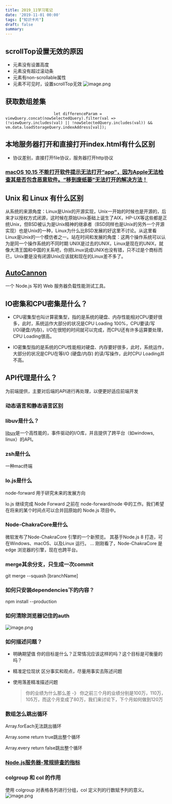 ```yaml
---
title: 2019_11学习笔记
date: '2019-11-01 00:00'
tags: ["知识卡片"]
draft: false
summary: 
---
```

## scrollTop设置无效的原因

* 元素没有设置高度
* 元素没有超过滚动条
* 元素有non-scrollable属性
* 元素不可见时，设置scrollTop无效
  ![image.png](https://images.scar.site/WEBRESOURCE60869d080caa1112f6db3ea093048f90.png)

## 获取数组差集

```
                     let differenceParam = viewQuery.concat(nowSelectedQuery).filter(val => (!viewQuery.includes(val) || !nowSelectedQuery.includes(val)) && vm.data.loadStorageQuery.indexAddress[val]);
```

## 本地服务器打开和直接打开index.html有什么区别

* 协议差别，直接打开file协议，服务器打开http协议

### [macOS 10.15 不能打开软件提示无法打开“app”，因为Apple无法检查其是否包含恶意软件。“移到废纸篓”无法打开的解决方法！](https://juejin.im/post/5da68a73f265da5b616de149)

## Unix 和 Linux 有什么区别

从系统的来源角度：Linux是Unix的开源实现，Unix一开始的时候也是开源的，后来才以授权方式闭源，这时候在原始Unix基础上诞生了AIX，HP-UX等这些都是正统Unix，但BSD被认为是Unix精神的继承者（BSD同样也是Unix的另外一个开源实现）也是Unix的一种，Linux为什么比BSD发展的好这里不讨论。从这里看Linux是Unix的一个模仿者之一。站在时间和发展的角度：这两个操作系统可以认为是同一个操作系统的不同时期 UNIX是过去的UNIX，Linux是现在的UNIX，就像大清王国和中国的关系吧，你把Linux说成UNIX也没有错，只不过是个商标而已，Unix要是没有闭源Unix应该就和现在的Linux差不多了。

## [AutoCannon](https://github.com/mcollina/autocannon)

一个 Node.js 写的 Web 服务器负载性能测试工具。

## IO密集和CPU密集是什么？

* CPU密集型也叫计算密集型，指的是系统的硬盘、内存性能相对CPU要好很多，此时，系统运作大部分的状况是CPU Loading 100%，CPU要读/写I/O(硬盘/内存)，I/O在很短的时间就可以完成，而CPU还有许多运算要处理，CPU Loading很高。

* IO密集型指的是系统的CPU性能相对硬盘、内存要好很多，此时，系统运作，大部分的状况是CPU在等I/O (硬盘/内存) 的读/写操作，此时CPU Loading并不高。

## API代理是什么？

为前端提供，主要对后端的API进行再处理，以便更好适应前端开发

### 动态语言和静态语言区别

### libuv是什么？

[libuv](http://luohaha.github.io/Chinese-uvbook/source/introduction.html)是一个高性能的，事件驱动的I/O库，并且提供了跨平台（如windows, linux）的API。

### zsh是什么

一种mac终端

### Io.js是什么

node-forward 用于研究未来的发展方向

Io.js 继续完成 Node Forward 之前在 node-forward/node 中的工作。我们希望在将来的某个时间点可以合并回原始的 Node.js 项目中。

### Node-ChakraCore是什么

微软发布了Node-ChakraCore 引擎的一个新预览。 其基于Node.js 8 打造，可在Windows、macOS、以及Linux 运行。 ... 刚刚看了，Node-ChakraCore 是edge 浏览器的引擎，现在也跨平台。

### merge其余分支，只生成一次commit

 git merge --squash [branchName]

### 如何只安装dependencies下的内容？

 npm install --production

### 如何清除浏览器记住的auth

![image.png](https://images.scar.site/WEBRESOURCE4a76d5df6d72d3ffab462dfc86404deb.png)

### 如何描述问题？

* 明确期望值
  你的目标是什么？正常情况应该这样的吗？这个目标是可衡量的吗？

* 精准定位现状
  区分事实和观点，尽量用事实去陈述问题

* 使用落差精准描述问题
  
  > 你的业绩为什么那么差
  > -》
  > 你之前三个月的业绩分别是100万，110万，105万，而这个月变成了80万，我们来讨论下，下个月如何做到120万

### 数组怎么跳出循环

Array.forEach无法跳出循环

Array.some return true跳出整个循环

Array.every return false跳出整个循环

### [Node.js服务器-常规排查的指标](https://github.com/aliyun-node/Node.js-Troubleshooting-Guide/blob/master/0x01_%E9%A2%84%E5%A4%87%E7%AF%87_%E5%B8%B8%E8%A7%84%E6%8E%92%E6%9F%A5%E7%9A%84%E6%8C%87%E6%A0%87.md)

### colgroup 和 col 的作用

使用 colgroup 对表格各列进行分组，col 定义列的行数赋予列的意义。
![image.png](https://images.scar.site/WEBRESOURCE8b3ae421fcb5983c7f3142432fe6ca02.png)
